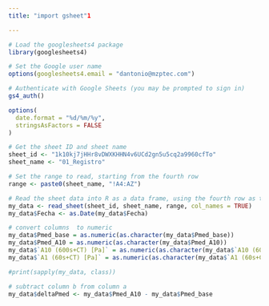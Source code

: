 ```yaml
---
title: "import gsheet"1

---
```

```r
# Load the googlesheets4 package
library(googlesheets4)

# Set the Google user name
options(googlesheets4.email = "dantonio@mzptec.com")

# Authenticate with Google Sheets (you may be prompted to sign in)
gs4_auth()

```


```r
options(
  date.format = "%d/%m/%y",
  stringsAsFactors = FALSE
)

# Get the sheet ID and sheet name
sheet_id <- "1k10kj7jHHr8vDWXKHHN4v6UCd2gn5u5cq2a9960cfTo"
sheet_name <- "01_Registro"

# Set the range to read, starting from the fourth row
range <- paste0(sheet_name, "!A4:AZ")

# Read the sheet data into R as a data frame, using the fourth row as the column names
my_data <- read_sheet(sheet_id, sheet_name, range, col_names = TRUE)
my_data$Fecha <- as.Date(my_data$Fecha)

# convert columns  to numeric
my_data$Pmed_base = as.numeric(as.character(my_data$Pmed_base))
my_data$Pmed_A10 = as.numeric(as.character(my_data$Pmed_A10))
my_data$`A10 (600s+CT) [Pa]` = as.numeric(as.character(my_data$`A10 (600s+CT) [Pa]`))
my_data$`A1 (60s+CT) [Pa]` = as.numeric(as.character(my_data$`A1 (60s+CT) [Pa]`))

#print(sapply(my_data, class))

# subtract column b from column a
my_data$deltaPmed <- my_data$Pmed_A10 - my_data$Pmed_base

```

